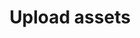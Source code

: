 ---
title: 'Upload assets'
description: 'Display inline code and code blocks'
icon: 'arrow-up-from-bracket'
---